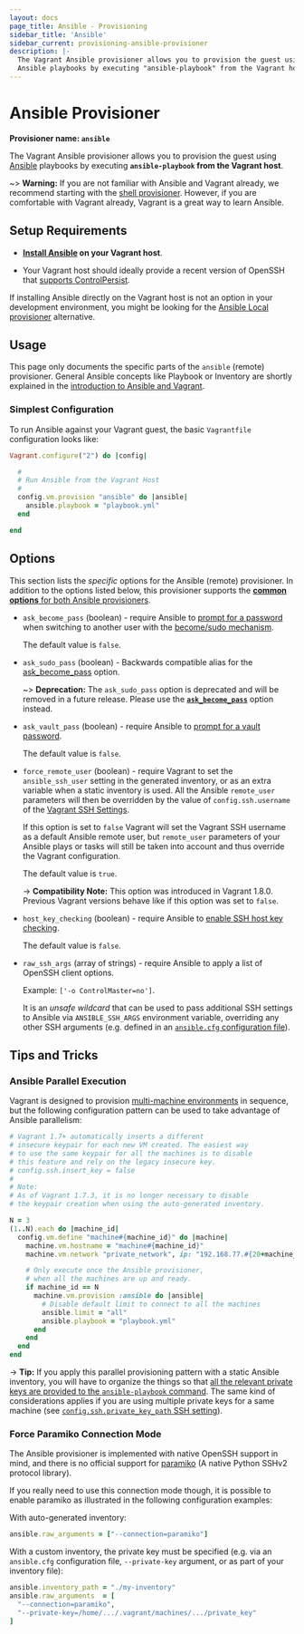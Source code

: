 ```yaml
---
layout: docs
page_title: Ansible - Provisioning
sidebar_title: 'Ansible'
sidebar_current: provisioning-ansible-provisioner
description: |-
  The Vagrant Ansible provisioner allows you to provision the guest using
  Ansible playbooks by executing "ansible-playbook" from the Vagrant host.
---
```


# Ansible Provisioner

**Provisioner name: `ansible`**

The Vagrant Ansible provisioner allows you to provision the guest using [Ansible](http://ansible.com) playbooks by executing **`ansible-playbook` from the Vagrant host**.

~> **Warning:**
If you are not familiar with Ansible and Vagrant already, we recommend starting with the [shell provisioner](/docs/provisioning/shell). However, if you are comfortable with Vagrant already, Vagrant is a great way to learn Ansible.

## Setup Requirements

- **[Install Ansible](https://docs.ansible.com/intro_installation.html#installing-the-control-machine) on your Vagrant host**.

- Your Vagrant host should ideally provide a recent version of OpenSSH that [supports ControlPersist](https://docs.ansible.com/faq.html#how-do-i-get-ansible-to-reuse-connections-enable-kerberized-ssh-or-have-ansible-pay-attention-to-my-local-ssh-config-file).

If installing Ansible directly on the Vagrant host is not an option in your development environment, you might be looking for the [Ansible Local provisioner](/docs/provisioning/ansible_local) alternative.

## Usage

This page only documents the specific parts of the `ansible` (remote) provisioner. General Ansible concepts like Playbook or Inventory are shortly explained in the [introduction to Ansible and Vagrant](/docs/provisioning/ansible_intro).

### Simplest Configuration

To run Ansible against your Vagrant guest, the basic `Vagrantfile` configuration looks like:

```ruby
Vagrant.configure("2") do |config|

  #
  # Run Ansible from the Vagrant Host
  #
  config.vm.provision "ansible" do |ansible|
    ansible.playbook = "playbook.yml"
  end

end
```

## Options

This section lists the _specific_ options for the Ansible (remote) provisioner. In addition to the options listed below, this provisioner supports the [**common options** for both Ansible provisioners](/docs/provisioning/ansible_common).

- `ask_become_pass` (boolean) - require Ansible to [prompt for a password](https://docs.ansible.com/intro_getting_started.html#remote-connection-information) when switching to another user with the [become/sudo mechanism](http://docs.ansible.com/ansible/become.html).

  The default value is `false`.

- `ask_sudo_pass` (boolean) - Backwards compatible alias for the [ask_become_pass](#ask_become_pass) option.

  ~> **Deprecation:**
  The `ask_sudo_pass` option is deprecated and will be removed in a future release. Please use the [**`ask_become_pass`**](#ask_become_pass) option instead.

* `ask_vault_pass` (boolean) - require Ansible to [prompt for a vault password](https://docs.ansible.com/playbooks_vault.html#vault).

  The default value is `false`.

* `force_remote_user` (boolean) - require Vagrant to set the `ansible_ssh_user` setting in the generated inventory, or as an extra variable when a static inventory is used. All the Ansible `remote_user` parameters will then be overridden by the value of `config.ssh.username` of the [Vagrant SSH Settings](/docs/vagrantfile/ssh_settings).

  If this option is set to `false` Vagrant will set the Vagrant SSH username as a default Ansible remote user, but `remote_user` parameters of your Ansible plays or tasks will still be taken into account and thus override the Vagrant configuration.

  The default value is `true`.

  -> **Compatibility Note:** This option was introduced in Vagrant 1.8.0. Previous Vagrant versions behave like if this option was set to `false`.

- `host_key_checking` (boolean) - require Ansible to [enable SSH host key checking](https://docs.ansible.com/intro_getting_started.html#host-key-checking).

  The default value is `false`.

- `raw_ssh_args` (array of strings) - require Ansible to apply a list of OpenSSH client options.

  Example: `['-o ControlMaster=no']`.

  It is an _unsafe wildcard_ that can be used to pass additional SSH settings to Ansible via `ANSIBLE_SSH_ARGS` environment variable, overriding any other SSH arguments (e.g. defined in an [`ansible.cfg` configuration file](https://docs.ansible.com/intro_configuration.html#ssh-args)).

## Tips and Tricks

### Ansible Parallel Execution

Vagrant is designed to provision [multi-machine environments](/docs/multi-machine) in sequence, but the following configuration pattern can be used to take advantage of Ansible parallelism:

```ruby
# Vagrant 1.7+ automatically inserts a different
# insecure keypair for each new VM created. The easiest way
# to use the same keypair for all the machines is to disable
# this feature and rely on the legacy insecure key.
# config.ssh.insert_key = false
#
# Note:
# As of Vagrant 1.7.3, it is no longer necessary to disable
# the keypair creation when using the auto-generated inventory.

N = 3
(1..N).each do |machine_id|
  config.vm.define "machine#{machine_id}" do |machine|
    machine.vm.hostname = "machine#{machine_id}"
    machine.vm.network "private_network", ip: "192.168.77.#{20+machine_id}"

    # Only execute once the Ansible provisioner,
    # when all the machines are up and ready.
    if machine_id == N
      machine.vm.provision :ansible do |ansible|
        # Disable default limit to connect to all the machines
        ansible.limit = "all"
        ansible.playbook = "playbook.yml"
      end
    end
  end
end
```

-> **Tip:**
If you apply this parallel provisioning pattern with a static Ansible inventory,
you will have to organize the things so that [all the relevant private keys are
provided to the `ansible-playbook` command](https://github.com/hashicorp/vagrant/pull/5765#issuecomment-120247738).
The same kind of considerations applies if you are using multiple private keys
for a same machine (see [`config.ssh.private_key_path` SSH setting](/docs/vagrantfile/ssh_settings)).

### Force Paramiko Connection Mode

The Ansible provisioner is implemented with native OpenSSH support in mind, and there is no official support for [paramiko](https://github.com/paramiko/paramiko/) (A native Python SSHv2 protocol library).

If you really need to use this connection mode though, it is possible to enable paramiko as illustrated in the following configuration examples:

With auto-generated inventory:

```ruby
ansible.raw_arguments = ["--connection=paramiko"]
```

With a custom inventory, the private key must be specified (e.g. via an `ansible.cfg` configuration file, `--private-key` argument, or as part of your inventory file):

```ruby
ansible.inventory_path = "./my-inventory"
ansible.raw_arguments  = [
  "--connection=paramiko",
  "--private-key=/home/.../.vagrant/machines/.../private_key"
]
```
